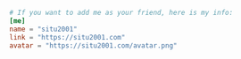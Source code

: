 ```toml
# If you want to add me as your friend, here is my info:
[me]
name = "situ2001"
link = "https://situ2001.com"
avatar = "https://situ2001.com/avatar.png"
```
